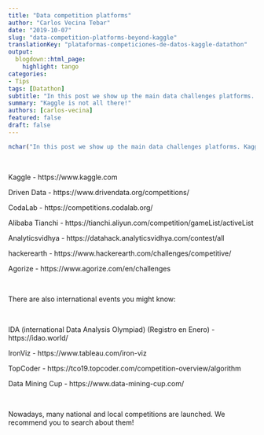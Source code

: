 ```yaml
---
title: "Data competition platforms"
author: "Carlos Vecina Tebar"
date: "2019-10-07"
slug: "data-competition-platforms-beyond-kaggle"
translationKey: "plataformas-competiciones-de-datos-kaggle-datathon"
output:
  blogdown::html_page:
    highlight: tango
categories:
- Tips
tags: [Datathon]
subtitle: "In this post we show up the main data challenges platforms. Kaggle is not all there!"
summary: "Kaggle is not all there!"
authors: [carlos-vecina]
featured: false
draft: false
---
```


```r
nchar("In this post we show up the main data challenges platforms. Kaggle is not all there!")
```

<br>


Kaggle - https://www.kaggle.com

Driven Data - https://www.drivendata.org/competitions/

CodaLab - https://competitions.codalab.org/

Alibaba Tianchi - https://tianchi.aliyun.com/competition/gameList/activeList

Analyticsvidhya - https://datahack.analyticsvidhya.com/contest/all

hackerearth - https://www.hackerearth.com/challenges/competitive/

Agorize - https://www.agorize.com/en/challenges


<br>


There are also international events you might know:

<br>

IDA (international Data Analysis Olympiad) (Registro en Enero) - https://idao.world/

IronViz - https://www.tableau.com/iron-viz

TopCoder - https://tco19.topcoder.com/competition-overview/algorithm

Data Mining Cup - https://www.data-mining-cup.com/

<br>

Nowadays, many national and local competitions are launched. We recommend you to search about them!

</style>

<script type="text/javascript" src="//downloads.mailchimp.com/js/signup-forms/popup/unique-methods/embed.js" data-dojo-config="usePlainJson: true, isDebug: false"></script><script type="text/javascript">window.dojoRequire(["mojo/signup-forms/Loader"], function(L) { L.start({"baseUrl":"mc.us4.list-manage.com","uuid":"91551f7ed29389a0de4f47665","lid":"d95c503a48","uniqueMethods":true}) })</script>

